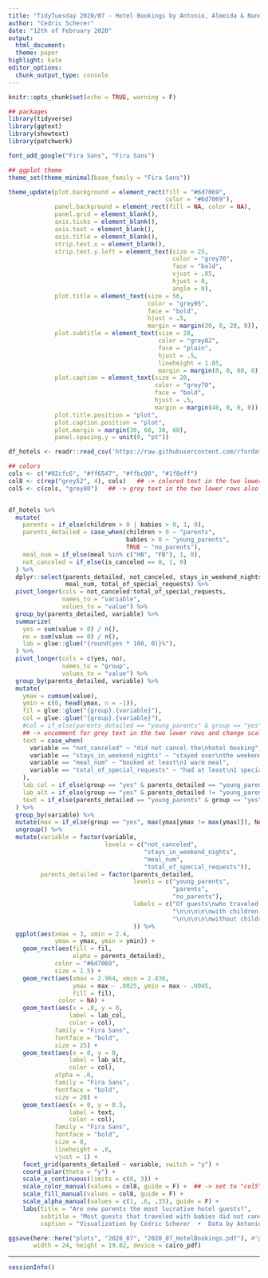 ```yaml
---
title: "TidyTuesday 2020/07 - Hotel Bookings by Antonio, Almeida & Nunes 2019"
author: "Cedric Scherer"
date: "12th of February 2020"
output:
  html_document:
  theme: paper
highlight: kate
editor_options:
  chunk_output_type: console
---
```

  
```r
knitr::opts_chunk$set(echo = TRUE, warning = F)
```

```r
## packages
library(tidyverse)
library(ggtext)
library(showtext)
library(patchwork)

font_add_google("Fira Sans", "Fira Sans")

## ggplot theme
theme_set(theme_minimal(base_family = "Fira Sans"))

theme_update(plot.background = element_rect(fill = "#6d7069", 
                                            color = "#6d7069"),
             panel.background = element_rect(fill = NA, color = NA),
             panel.grid = element_blank(),
             axis.ticks = element_blank(),
             axis.text = element_blank(),
             axis.title = element_blank(),
             strip.text.x = element_blank(),
             strip.text.y.left = element_text(size = 25,
                                              color = "grey70",
                                              face = "bold",
                                              vjust = .85,
                                              hjust = 0,
                                              angle = 0),
             plot.title = element_text(size = 56,
                                       color = "grey95",
                                       face = "bold",
                                       hjust = .5,
                                       margin = margin(30, 0, 20, 0)),
             plot.subtitle = element_text(size = 28,
                                          color = "grey82",
                                          face = "plain",
                                          hjust = .5,
                                          lineheight = 1.05,
                                          margin = margin(0, 0, 80, 0)),
             plot.caption = element_text(size = 20,
                                         color = "grey70",
                                         face = "bold",
                                         hjust = .5,
                                         margin = margin(40, 0, 0, 0)),
             plot.title.position = "plot",
             plot.caption.position = "plot",
             plot.margin = margin(30, 60, 30, 60),
             panel.spacing.y = unit(0, "pt"))
```

```r
df_hotels <- readr::read_csv('https://raw.githubusercontent.com/rfordatascience/tidytuesday/master/data/2020/2020-02-11/hotels.csv')
```

```r
## colors
cols <- c("#02cfc6", "#ff6547", "#ffbc00", "#1f8eff")
col8 <- c(rep("grey52", 4), cols)   ## -> colored text in the two lower rows
col5 <- c(cols, "grey80")   ## -> grey text in the two lower rows also change code below


df_hotels %>% 
  mutate(
    parents = if_else(children > 0 | babies > 0, 1, 0),
    parents_detailed = case_when(children > 0 ~ "parents",
                                 babies > 0 ~ "young_parents",
                                 TRUE ~ "no_parents"),
    meal_num = if_else(meal %in% c("HB", "FB"), 1, 0),
    not_canceled = if_else(is_canceled == 0, 1, 0)
  ) %>% 
  dplyr::select(parents_detailed, not_canceled, stays_in_weekend_nights, 
                meal_num, total_of_special_requests) %>% 
  pivot_longer(cols = not_canceled:total_of_special_requests,
               names_to = "variable",
               values_to = "value") %>% 
  group_by(parents_detailed, variable) %>%
  summarize(
    yes = sum(value > 0) / n(),
    no = sum(value == 0) / n(),
    lab = glue::glue("{round(yes * 100, 0)}%"),
  ) %>% 
  pivot_longer(cols = c(yes, no),
               names_to = "group",
               values_to = "value") %>% 
  group_by(parents_detailed, variable) %>% 
  mutate(
    ymax = cumsum(value),
    ymin = c(0, head(ymax, n = -1)),
    fil = glue::glue("{group}.{variable}"),
    col = glue::glue("{group}.{variable}"), 
    #col = if_else(parents_detailed == "young_parents" & group == "yes", unclass(col), "z"),  
    ## -> uncomment for grey text in the two lower rows and change scale_color below
    text = case_when(
      variable == "not_canceled" ~ "did not cancel the\nhotel booking",
      variable == "stays_in_weekend_nights" ~ "stayed over\nthe weekend",
      variable == "meal_num" ~ "booked at least\n1 warm meal",
      variable == "total_of_special_requests" ~ "had at least\n1 special request",
    ),
    lab_col = if_else(group == "yes" & parents_detailed == "young_parents", unclass(lab), NA_character_),
    lab_alt = if_else(group == "yes" & parents_detailed != "young_parents", unclass(lab), NA_character_),
    text = if_else(parents_detailed == "young_parents" & group == "yes", text, NA_character_)
  ) %>% 
  group_by(variable) %>% 
  mutate(max = if_else(group == "yes", max(ymax[ymax != max(ymax)]), NA_real_)) %>% 
  ungroup() %>% 
  mutate(variable = factor(variable,
                           levels = c("not_canceled", 
                                      "stays_in_weekend_nights", 
                                      "meal_num", 
                                      "total_of_special_requests")),
         parents_detailed = factor(parents_detailed, 
                                   levels = c("young_parents",
                                              "parents",
                                              "no_parents"),
                                   labels = c("Of guests\nwho traveled:\n\n\n\nwith babies...",
                                              "\n\n\n\n\nwith children...",
                                              "\n\n\n\n\nwithout children...")
                                   )) %>% 
  ggplot(aes(xmax = 3, xmin = 2.4, 
             ymax = ymax, ymin = ymin)) +
    geom_rect(aes(fill = fil,
                  alpha = parents_detailed),
             color = "#6d7069", 
             size = 1.5) +
    geom_rect(aes(xmax = 2.964, xmin = 2.436,
                  ymax = max - .0025, ymin = max - .0045,
                  fill = fil),
              color = NA) +
    geom_text(aes(x = .8, y = 0, 
                 label = lab_col,
                 color = col),
             family = "Fira Sans",
             fontface = "bold",
             size = 25) +
    geom_text(aes(x = 0, y = 0, 
                 label = lab_alt,
                 color = col), 
             alpha = .6,
             family = "Fira Sans",
             fontface = "bold",
             size = 20) +
    geom_text(aes(x = 0, y = 0.5, 
                 label = text,
                 color = col),
             family = "Fira Sans",
             fontface = "bold",
             size = 8,
             lineheight = .8,
             vjust = 1) +
    facet_grid(parents_detailed ~ variable, switch = "y") +
    coord_polar(theta = "y") +
    scale_x_continuous(limits = c(0, 3)) +
    scale_color_manual(values = col8, guide = F) +  ## -> set to "col5" for grey text in the two lower rows
    scale_fill_manual(values = col8, guide = F) +
    scale_alpha_manual(values = c(1, .6, .35), guide = F) +
    labs(title = "Are new parents the most lucrative hotel guests?",
         subtitle = "Most guests that traveled with babies did not cancel their hotel booking, stayed over the weekend\nand had at least one special request. These guests also booked more often at least lunch or dinner.\nThe data comprises ~12,000 hotel bookings & cancelations in the period from July 2015 to August 2017.",
         caption = "Visualization by Cédric Scherer  •  Data by Antonio, Almeida & Nunes 2019 (doi: 10.1016/j.dib.2018.11.126)")

ggsave(here::here("plots", "2020_07", "2020_07_HotelBookings.pdf"), #"plots", 
       width = 24, height = 19.82, device = cairo_pdf)  
```

***

```r
sessionInfo()
```

